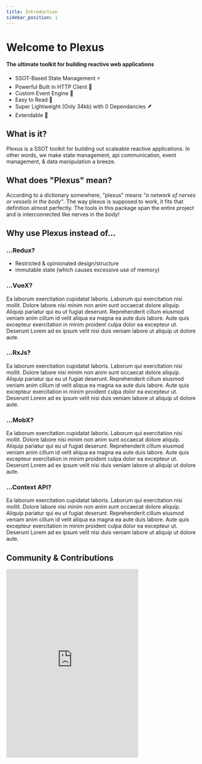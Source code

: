```yaml
---
title: Introduction
sidebar_position: 1
---
```



# Welcome to Plexus

#### The ultimate toolkit for building reactive web applications

<Badges />

<ul className="list">
	<li>SSOT-Based State Management ⚡️</li>
	<li>Powerful Built in HTTP Client 📡</li>
	<li>Custom Event Engine 🚌</li>
	<li>Easy to Read 📜</li>
	<li>Super Lightweight (Only 34kb) with 0 Dependancies 🪶</li>
	<li>Extendable 🔌</li>
</ul>

## What is it?

Plexus is a SSOT toolkit for building out scaleable reactive applications. In other words, we make state management, api communication, event management, & data manipulation a breeze.

## What does "Plexus" mean?

<p>
	According to a dictionary somewhere, "plexus" means <i>"a network of nerves or vessels in the body"</i>. The way plexus is supposed to work, it
	fits that definition almost perfectly. The tools in this package span the entire project and is interconnected like nerves in the body!
</p>

## Why use Plexus instead of...

### ...Redux?

-   Restricted & opinionated design/structure
-   immutable state (which causes excessive use of memory)

### ...VueX?

Ea laborum exercitation cupidatat laboris. Laborum qui exercitation nisi mollit. Dolore labore nisi minim non anim sunt occaecat dolore aliquip. Aliquip pariatur qui eu ut fugiat deserunt. Reprehenderit cillum eiusmod veniam anim cillum id velit aliqua ea magna ea aute duis labore. Aute quis excepteur exercitation in minim proident culpa dolor ea excepteur ut. Deserunt Lorem ad ex ipsum velit nisi duis veniam labore ut aliquip ut dolore aute.

### ...RxJs?

Ea laborum exercitation cupidatat laboris. Laborum qui exercitation nisi mollit. Dolore labore nisi minim non anim sunt occaecat dolore aliquip. Aliquip pariatur qui eu ut fugiat deserunt. Reprehenderit cillum eiusmod veniam anim cillum id velit aliqua ea magna ea aute duis labore. Aute quis excepteur exercitation in minim proident culpa dolor ea excepteur ut. Deserunt Lorem ad ex ipsum velit nisi duis veniam labore ut aliquip ut dolore aute.

### ...MobX?

Ea laborum exercitation cupidatat laboris. Laborum qui exercitation nisi mollit. Dolore labore nisi minim non anim sunt occaecat dolore aliquip. Aliquip pariatur qui eu ut fugiat deserunt. Reprehenderit cillum eiusmod veniam anim cillum id velit aliqua ea magna ea aute duis labore. Aute quis excepteur exercitation in minim proident culpa dolor ea excepteur ut. Deserunt Lorem ad ex ipsum velit nisi duis veniam labore ut aliquip ut dolore aute.

### ...Context API?

Ea laborum exercitation cupidatat laboris. Laborum qui exercitation nisi mollit. Dolore labore nisi minim non anim sunt occaecat dolore aliquip. Aliquip pariatur qui eu ut fugiat deserunt. Reprehenderit cillum eiusmod veniam anim cillum id velit aliqua ea magna ea aute duis labore. Aute quis excepteur exercitation in minim proident culpa dolor ea excepteur ut. Deserunt Lorem ad ex ipsum velit nisi duis veniam labore ut aliquip ut dolore aute.

## Community & Contributions

<iframe
	src="https://discord.com/widget?id=941858479793123358&theme=dark"
	width="350"
	height="500"
	allowtransparency="true"
	frameborder="0"
	sandbox="allow-popups allow-popups-to-escape-sandbox allow-same-origin allow-scripts"
></iframe>
